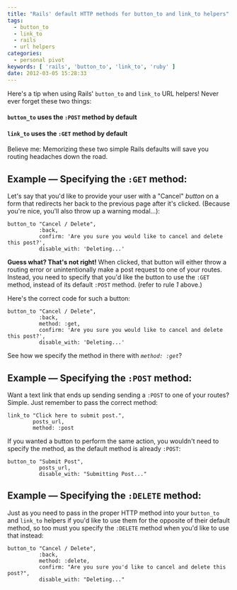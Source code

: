 ```yaml
---
title: "Rails' default HTTP methods for button_to and link_to helpers"
tags:
  - button_to
  - link_to
  - rails
  - url helpers
categories:
  - personal pivot
keywords: [ 'rails', 'button_to', 'link_to', 'ruby' ]
date: 2012-03-05 15:28:33
---
```


Here's a tip when using Rails' `button_to` and `link_to` URL helpers!
Never ever forget these two things:

#### **`button_to`** uses the **`:POST`** method by default
#### **`link_to`** uses the **`:GET`** method by default

Believe me: Memorizing these two simple Rails defaults will save you routing headaches down the road.

## Example — Specifying the **`:GET`** method:

Let's say that you'd like to provide your user with a "Cancel" _button_ on a form that redirects her back to the previous page after it's clicked. (Because you're nice, you'll also throw up a warning modal...):

```rails
button_to "Cancel / Delete",
          :back,
          confirm: 'Are you sure you would like to cancel and delete this post?',
          disable_with: 'Deleting...'
```

**Guess what? That's not right!** When clicked, that button will either throw a routing error or unintentionally make a post request to one of your routes. Instead, you need to specify that you'd like the button to use the `:GET` method, instead of its default `:POST` method. (refer to rule _1_ above.)

Here's the correct code for such a button:

```rails
button_to "Cancel / Delete",
          :back,
          method: :get,
          confirm: 'Are you sure you would like to cancel and delete this post?',
          disable_with: 'Deleting...'
```

See how we specify the method in there with _`method: :get`_?

## Example — Specifying the **`:POST`** method:

Want a text link that ends up sending sending a `:POST` to one of your routes? Simple. Just remember to pass the correct method:

```rails
link_to "Click here to submit post.",
        posts_url,
        method: :post
```
If you wanted a button to perform the same action, you wouldn't need to specify the method, as the default method is already `:POST`:

```rails
button_to "Submit Post",
          posts_url,
          disable_with: "Submitting Post..."
```
## Example — Specifying the **`:DELETE`** method:
Just as you need to pass in the proper HTTP method into your `button_to` and `link_to` helpers if you'd like to use them for the opposite of their default method, so too must you specify the `:DELETE` method when you'd like to use that instead:

```rails
button_to "Cancel / Delete",
          :back,
          method: :delete,
          confirm: "Are you sure you'd like to cancel and delete this post?",
          disable_with: "Deleting..."
```